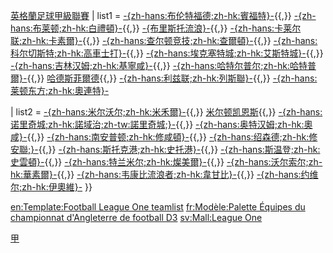 {{Navbox
| name = 英甲2009-10
| title = [[2009年至2010年英格蘭足球甲級聯賽|2009/10年]]{{,}}[[英格蘭足球甲級聯賽]]
| list1 = [[布伦特福德足球俱乐部|-{zh-hans:布伦特福德;zh-hk:賓福特}-]]{{,}} [[布莱顿足球俱乐部|-{zh-hans:布莱顿;zh-hk:白禮頓}-]]{{,}} [[布里斯托流浪足球俱乐部|-{布里斯托流浪}-]]{{,}} [[卡莱尔联足球俱乐部|-{zh-hans:卡莱尔联;zh-hk:卡素爾}-]]{{,}} [[查尔顿竞技足球俱乐部|-{zh-hans:查尔顿竞技;zh-hk:查爾頓}-]]{{,}} [[科尔切斯特联足球俱乐部|-{zh-hans:科尔切斯特;zh-hk:高車士打}-]]{{,}} [[埃克塞特城足球俱乐部|-{zh-hans:埃克塞特城;zh-hk:艾斯特城}-]]{{,}} [[吉林汉姆足球俱乐部|-{zh-hans:吉林汉姆;zh-hk:基寧咸}-]]{{,}} [[哈特尔普尔联足球俱乐部|-{zh-hans:哈特尔普尔;zh-hk:哈特普爾}-]]{{,}} [[哈德斯菲尔德足球俱乐部|哈德斯菲爾德]]{{,}} [[列斯聯足球會|-{zh-hans:利兹联;zh-hk:列斯聯}-]]{{,}} [[莱顿东方足球俱乐部|-{zh-hans:莱顿东方;zh-hk:奧連特}-]]

| list2 = [[米尔沃尔足球俱乐部|-{zh-hans:米尔沃尔;zh-hk:米禾爾}-]]{{,}} [[米尔顿凯恩斯足球俱乐部|米尔顿凯恩斯]]{{,}} [[诺里奇城足球俱乐部|-{zh-hans:诺里奇城;zh-hk:諾域治;zh-tw:諾里奇城;}-]]{{,}} [[奥尔德姆足球俱乐部|-{zh-hans:奥特汉姆;zh-hk:奧咸}-]]{{,}} [[南安普顿足球俱乐部|-{zh-hans:南安普顿;zh-hk:修咸頓}-]]{{,}} [[绍森德足球俱乐部|-{zh-hans:绍森德;zh-hk:修安聯;}-]]{{,}} [[斯托克港足球俱乐部|-{zh-hans:斯托克港;zh-hk:史托港}-]]{{,}} [[斯温登足球俱乐部|-{zh-hans:斯温登;zh-hk:史雲頓}-]]{{,}} [[特兰米尔流浪者足球俱乐部|-{zh-hans:特兰米尔;zh-hk:燦美爾}-]]{{,}} [[沃尔索尔足球俱乐部|-{zh-hans:沃尔索尔;zh-hk:華素爾}-]]{{,}} [[韦康比流浪者足球俱乐部|-{zh-hans:韦康比流浪者;zh-hk:韋甘比}-]]{{,}} [[约维尔足球俱乐部|-{zh-hans:约维尔;zh-hk:伊奧維}-]]
}}<noinclude>
[[Category:英格兰足球联赛模板|甲]]

[[en:Template:Football League One teamlist]]
[[fr:Modèle:Palette Équipes du championnat d'Angleterre de football D3]]
[[sv:Mall:League One]]
</noinclude>